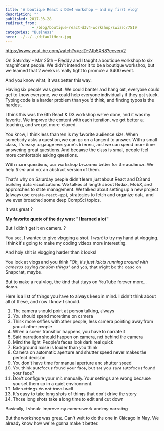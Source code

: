 ```yaml
---
title: 'A boutique React & D3v4 workshop – and my first vlog'
description: ""
published: 2017-03-28
redirect_from: 
            - /blog/boutique-react-d3v4-workshop/swizec/7519
categories: "Business"
hero: ../../../defaultHero.jpg
---
```

https://www.youtube.com/watch?v=zdD-7Jb5XN8?ecver=2

On Saturday – Mar 25th – [Freddy](https://twitter.com/frangel85) and I taught a boutique workshop to six magnificent people. We didn&#x27;t intend for it to be a boutique workshop, but we learned that 2 weeks is really tight to promote a \$400 event.

And you know what, it was better this way.

Having six people was great. We could banter and hang out, everyone could get to know everyone, we could help everyone individually if they got stuck. Typing code is a harder problem than you&#x27;d think, and finding typos is the hardest.

I think this was the 6th React &amp; D3 workshop we&#x27;ve done, and it was my favorite. We improve the content with each iteration, we get better at teaching, and we get more relaxed.

You know, I think less than ten is my favorite audience size. When somebody asks a question, we can go on a tangent to answer. With a small class, it&#x27;s easy to gauge everyone&#x27;s interest, and we can spend more time answering great questions. And because the class is small, people feel more comfortable asking questions.

With more questions, our workshop becomes better for the audience. We help _them_ and not an abstract version of them.

That&#x27;s why on Saturday people didn&#x27;t learn just about React and D3 and building data visualizations. We talked at length about Redux, MobX, and approaches to state management. We talked about setting up a new project (always use `create-react-app`), strategies to fetch and organize data, and we even broached some deep CompSci topics.

It was great ?

**My favorite quote of the day was: &quot;I learned a lot&quot;**

But I didn&#x27;t get it on camera. ?

You see, I wanted to give vlogging a shot. I _want_ to try my hand at vlogging. I think it&#x27;s going to make my coding videos more interesting.

And holy shit is vlogging harder than it looks!

You look at vlogs and you think _&quot;Oh, it&#x27;s just idiots running around with cameras saying random things&quot;_ and yes, that might be the case on Snapchat, maybe.

But to make a real vlog, the kind that stays on YouTube forever more… damn.

Here is a list of things you have to always keep in mind. I didn&#x27;t think about all of these, and now I know I should.

1. The camera should point at person talking, always
2. _You_ should spend more time on camera
3. Think more selfies with other people, less camera pointing away from you at other people
4. When a scene transition happens, you have to narrate it
5. Said narration should happen on camera, not behind the camera
6. Mind the light. People&#x27;s faces look dark real quick
7. Background noise is louder than you think
8. Camera on automatic aperture and shutter speed never makes the perfect decision
9. You don&#x27;t have time for manual aperture and shutter speed
10. You think autofocus found your face, but are you _sure_ autofocus found your face?
11. Don&#x27;t configure your mic manually. Your settings are wrong because you set them up in a quiet environment.
12. Mic settings do not travel well
13. It&#x27;s easy to take long shots of things that don&#x27;t drive the story
14. Those long shots take a long time to edit and cut down

Basically, I should improve my camerawork and my narrating.

But the workshop was great. Can&#x27;t wait to do the one in Chicago in May. We already know how we&#x27;re gonna make it better.
